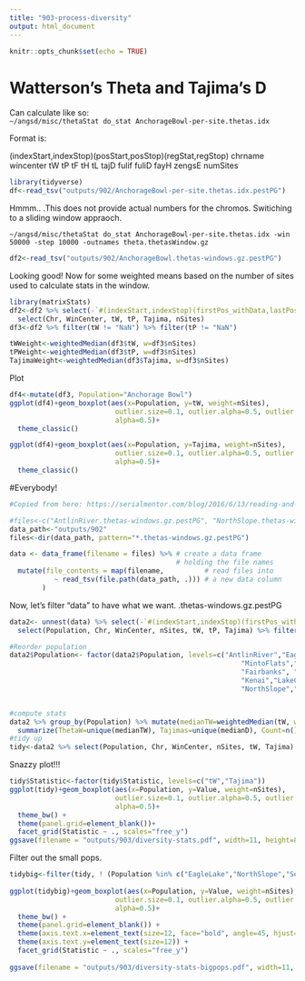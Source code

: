 ```yaml
---
title: "903-process-diversity"
output: html_document
---
```


```r
knitr::opts_chunk$set(echo = TRUE)
```


# Watterson's Theta and Tajima's D
Can calculate like so:  
`~/angsd/misc/thetaStat do_stat AnchorageBowl-per-site.thetas.idx`

Format is:

(indexStart,indexStop)(posStart,posStop)(regStat,regStop) chrname wincenter tW tP tF tH tL tajD fulif fuliD fayH zengsE numSites


```r
library(tidyverse)
df<-read_tsv("outputs/902/AnchorageBowl-per-site.thetas.idx.pestPG")
```

Hmmm.. .This does not provide actual numbers for the chromos. Switiching to a sliding window appraoch.

`~/angsd/misc/thetaStat do_stat AnchorageBowl-per-site.thetas.idx -win 50000 -step 10000 -outnames theta.thetasWindow.gz`

```r
df2<-read_tsv("outputs/902/AnchorageBowl.thetas-windows.gz.pestPG")
```

Looking good! Now for some weighted means based on the number of sites used to calculate stats in the window.

```r
library(matrixStats)
df2<-df2 %>% select(-`#(indexStart,indexStop)(firstPos_withData,lastPos_withData)(WinStart,WinStop)`) %>%
  select(Chr, WinCenter, tW, tP, Tajima, nSites)
df3<-df2 %>% filter(tW != "NaN") %>% filter(tP != "NaN")

tWWeight<-weightedMedian(df3$tW, w=df3$nSites)
tPWeight<-weightedMedian(df3$tP, w=df3$nSites)
TajimaWeight<-weightedMedian(df3$Tajima, w=df3$nSites)
```

Plot
```r
df4<-mutate(df3, Population="Anchorage Bowl")
ggplot(df4)+geom_boxplot(aes(x=Population, y=tW, weight=nSites),
                          outlier.size=0.1, outlier.alpha=0.5, outlier.shape=15,
                          alpha=0.5)+
  theme_classic()

ggplot(df4)+geom_boxplot(aes(x=Population, y=Tajima, weight=nSites),
                          outlier.size=0.1, outlier.alpha=0.5, outlier.shape=15,
                          alpha=0.5)+
  theme_classic()
```

#Everybody!

```r
#Copied from here: https://serialmentor.com/blog/2016/6/13/reading-and-combining-many-tidy-data-files-in-R

#files<-c("AntlinRiver.thetas-windows.gz.pestPG", "NorthSlope.thetas-windows.gz.pestPG")
data_path<-"outputs/902"
files<-dir(data_path, pattern="*.thetas-windows.gz.pestPG")

data <- data_frame(filename = files) %>% # create a data frame
                                         # holding the file names
  mutate(file_contents = map(filename,          # read files into
           ~ read_tsv(file.path(data_path, .))) # a new data column
        ) 

```

Now, let's filter "data" to have what we want.
.thetas-windows.gz.pestPG

```r
data2<- unnest(data) %>% select(-`#(indexStart,indexStop)(firstPos_withData,lastPos_withData)(WinStart,WinStop)`) %>% mutate(Population=gsub(".thetas-windows.gz.pestPG", "", filename)) %>%
  select(Population, Chr, WinCenter, nSites, tW, tP, Tajima) %>% filter(tW != "NaN") %>% filter(tP != "NaN")

#Reorder population
data2$Population<- factor(data2$Population, levels=c("AntlinRiver","EagleLake",
                                                         "MintoFlats","YukonFlats",
                                                         "Fairbanks", "AnchorageBowl",
                                                         "Kenai","LakeClark","LakeNerka",
                                                         "NorthSlope","Selawik"))


#compute stats
data2 %>% group_by(Population) %>% mutate(medianTW=weightedMedian(tW, w = nSites)) %>% mutate(medianD=weightedMedian(Tajima, w=nSites)) %>% select(Population, medianTW, medianD) %>% 
  summarize(ThetaW=unique(medianTW), Tajimas=unique(medianD), Count=n())
#tidy up
tidy<-data2 %>% select(Population, Chr, WinCenter, nSites, tW, Tajima) %>% gather(Statistic, Value, 5:6)

```

Snazzy plot!!!
```r
tidy$Statistic<-factor(tidy$Statistic, levels=c("tW","Tajima"))
ggplot(tidy)+geom_boxplot(aes(x=Population, y=Value, weight=nSites),
                          outlier.size=0.1, outlier.alpha=0.5, outlier.shape=15,
                          alpha=0.5)+
  theme_bw() +
  theme(panel.grid=element_blank())+
  facet_grid(Statistic ~ ., scales="free_y")
ggsave(filename = "outputs/903/diversity-stats.pdf", width=11, height=8.5)
```

Filter out the small pops.
```r
tidybig<-filter(tidy, ! (Population %in% c("EagleLake","NorthSlope","Selawik") ) )
                
ggplot(tidybig)+geom_boxplot(aes(x=Population, y=Value, weight=nSites),
                          outlier.size=0.1, outlier.alpha=0.5, outlier.shape=15,
                          alpha=0.5)+
  theme_bw() +
  theme(panel.grid=element_blank()) +
  theme(axis.text.x=element_text(size=12, face="bold", angle=45, hjust=1)) +
  theme(axis.text.y=element_text(size=12)) +
  facet_grid(Statistic ~ ., scales="free_y")
  
ggsave(filename = "outputs/903/diversity-stats-bigpops.pdf", width=11, height=8.5)

```
